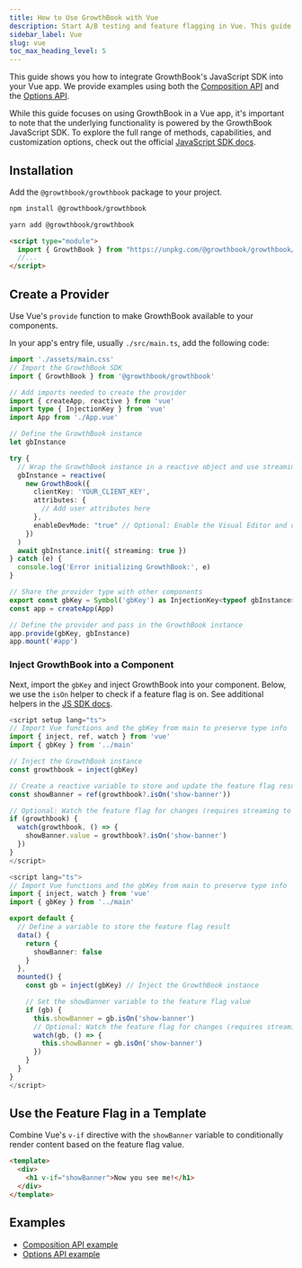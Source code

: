 ```yaml
---
title: How to Use GrowthBook with Vue
description: Start A/B testing and feature flagging in Vue. This guide shows you how to implement GrowthBook's JavaScript SDK using Vue's Composition and Options API.
sidebar_label: Vue
slug: vue
toc_max_heading_level: 5
---
```



This guide shows you how to integrate GrowthBook's JavaScript SDK into your Vue app. We provide examples using both the [Composition API](https://vuejs.org/guide/introduction.html#composition-api) and the [Options API](https://vuejs.org/guide/introduction.html#options-api).

While this guide focuses on using GrowthBook in a Vue app, it's important to note that the underlying functionality is powered by the GrowthBook JavaScript SDK. To explore the full range of methods, capabilities, and customization options, check out the official [JavaScript SDK docs](/lib/js).

## Installation

Add the `@growthbook/growthbook` package to your project.

<Tabs>
<TabItem value="npm" label="npm">

```sh
npm install @growthbook/growthbook
```

</TabItem>
<TabItem value="yarn" label="Yarn">

```sh
yarn add @growthbook/growthbook
```

</TabItem>
<TabItem value="unpkg" label="unpkg">

```html
<script type="module">
  import { GrowthBook } from "https://unpkg.com/@growthbook/growthbook/dist/bundles/esm.min.js";
  //...
</script>
```

</TabItem>
</Tabs>

## Create a Provider

Use Vue's `provide` function to make GrowthBook available to your components.

In your app's entry file, usually `./src/main.ts`, add the following code:

<Tabs>
<TabItem value="ts" label="TypeScript">

```ts
import './assets/main.css'
// Import the GrowthBook SDK
import { GrowthBook } from '@growthbook/growthbook'

// Add imports needed to create the provider
import { createApp, reactive } from 'vue'
import type { InjectionKey } from 'vue'
import App from './App.vue'

// Define the GrowthBook instance
let gbInstance

try {
  // Wrap the GrowthBook instance in a reactive object and use streaming for real-time reactivity
  gbInstance = reactive(
    new GrowthBook({
      clientKey: 'YOUR_CLIENT_KEY',
      attributes: {
        // Add user attributes here
      },
      enableDevMode: "true" // Optional: Enable the Visual Editor and dev tools
    })
  )
  await gbInstance.init({ streaming: true })
} catch (e) {
  console.log('Error initializing GrowthBook:', e)
}

// Share the provider type with other components
export const gbKey = Symbol('gbKey') as InjectionKey<typeof gbInstance>
const app = createApp(App)

// Define the provider and pass in the GrowthBook instance
app.provide(gbKey, gbInstance)
app.mount('#app')
```

</TabItem>
</Tabs>

### Inject GrowthBook into a Component

Next, import the `gbKey` and inject GrowthBook into your component. Below, we use the `isOn` helper to check if a feature flag is on. See additional helpers in the [JS SDK docs](/lib/js).

<Tabs>
<TabItem value="composition" label="Composition API">

```ts title="component.vue"
<script setup lang="ts">
// Import Vue functions and the gbKey from main to preserve type info
import { inject, ref, watch } from 'vue'
import { gbKey } from '../main'

// Inject the GrowthBook instance
const growthbook = inject(gbKey)

// Create a reactive variable to store and update the feature flag result
const showBanner = ref(growthbook?.isOn('show-banner'))

// Optional: Watch the feature flag for changes (requires streaming to be enabled)
if (growthbook) {
  watch(growthbook, () => {
    showBanner.value = growthbook?.isOn('show-banner')
  })
}
</script>
```

</TabItem>
<TabItem value="options" label="Options API">

```ts title="component.vue"
<script lang="ts">
// Import Vue functions and the gbKey from main to preserve type info
import { inject, watch } from 'vue'
import { gbKey } from '../main'

export default {
  // Define a variable to store the feature flag result
  data() {
    return {
      showBanner: false
    }
  },
  mounted() {
    const gb = inject(gbKey) // Inject the GrowthBook instance

    // Set the showBanner variable to the feature flag value
    if (gb) {
      this.showBanner = gb.isOn('show-banner')
      // Optional: Watch the feature flag for changes (requires streaming to be enabled)
      watch(gb, () => {
        this.showBanner = gb.isOn('show-banner')
      })
    }
  }
}
</script>
```

</TabItem>
</Tabs>

## Use the Feature Flag in a Template

Combine Vue's `v-if` directive with the `showBanner` variable to conditionally render content based on the feature flag value.

```html title="component.vue"
<template>
  <div>
    <h1 v-if="showBanner">Now you see me!</h1>
  </div>
</template>
```

## Examples

- [Composition API example <ExternalLink />](https://github.com/growthbook/examples/tree/main/javascript-vue-composition)
- [Options API example <ExternalLink />](https://github.com/growthbook/examples/tree/main/javascript-vue-options)
